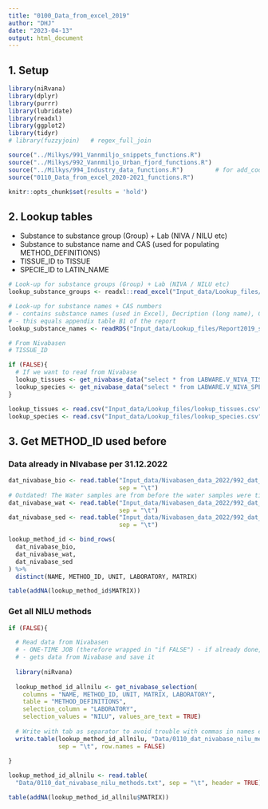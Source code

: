```yaml
---
title: "0100_Data_from_excel_2019"
author: "DHJ"
date: "2023-04-13"
output: html_document
---
```


## 1. Setup  

```r

library(niRvana)
library(dplyr)
library(purrr)
library(lubridate)
library(readxl)
library(ggplot2)
library(tidyr)
# library(fuzzyjoin)   # regex_full_join

source("../Milkys/991_Vannmiljo_snippets_functions.R")
source("../Milkys/992_Vannmiljo_Urban_fjord_functions.R")
source("../Milkys/994_Industry_data_functions.R")         # for add_coordinates()
source("0110_Data_from_excel_2020-2021_functions.R")

knitr::opts_chunk$set(results = 'hold')

```


## 2. Lookup tables   

* Substance to substance group (Group) + Lab (NIVA / NILU etc)     
* Substance to substance name and CAS (used for populating METHOD_DEFINITIONS)     
* TISSUE_ID to TISSUE   
* SPECIE_ID to LATIN_NAME  

```r

# Look-up for substance groups (Group) + Lab (NIVA / NILU etc)    
lookup_substance_groups <- readxl::read_excel("Input_data/Lookup_files/992_Excel_substances.xlsx")

# Look-up for substance names + CAS numbers   
# - contains substance names (used in Excel), Decription (long name), Chemspider and CAS 
# - this equals appendix table B1 of the report
lookup_substance_names <- readRDS("Input_data/Lookup_files/Report2019_substancetable.rds") 

# From Nivabasen
# TISSUE_ID 

if (FALSE){
  # If we want to read from Nivabase
  lookup_tissues <- get_nivabase_data("select * from LABWARE.V_NIVA_TISSUE_TYPES", source = 'NIVABASE')
  lookup_species <- get_nivabase_data("select * from LABWARE.V_NIVA_SPECIES", source = 'NIVABASE')
}

lookup_tissues <- read.csv("Input_data/Lookup_files/lookup_tissues.csv") %>% select(-X)
lookup_species <- read.csv("Input_data/Lookup_files/lookup_species.csv") %>% select(-X)

```

## 3. Get METHOD_ID used before   

### Data already in NIvabase per 31.12.2022    

```r


dat_nivabase_bio <- read.table("Input_data/Nivabasen_data_2022/992_dat_biota_nivabase_2017-2021.txt", 
                               sep = "\t")
# Outdated! The Water samples are from before the water samples were tidied up in LIMS  
dat_nivabase_wat <- read.table("Input_data/Nivabasen_data_2022/992_dat_water_nivabase_2017-2021.txt", 
                               sep = "\t")
dat_nivabase_sed <- read.table("Input_data/Nivabasen_data_2022/992_dat_sediment_nivabase_2017-2021.txt", 
                               sep = "\t")

lookup_method_id <- bind_rows(
  dat_nivabase_bio,
  dat_nivabase_wat,
  dat_nivabase_sed
) %>%
  distinct(NAME, METHOD_ID, UNIT, LABORATORY, MATRIX)

table(addNA(lookup_method_id$MATRIX))

```

### Get all NILU methods   

```r

if (FALSE){

  # Read data from Nivabasen  
  # - ONE-TIME JOB (therefore wrapped in "if FALSE") - if already done, read the saved file
  # - gets data from Nivabase and save it   
  
  library(niRvana)
  
  lookup_method_id_allnilu <- get_nivabase_selection(
    columns = "NAME, METHOD_ID, UNIT, MATRIX, LABORATORY",
    table = "METHOD_DEFINITIONS", 
    selection_column = "LABORATORY",
    selection_values = "NILU", values_are_text = TRUE)
  
  # Write with tab as separator to avoid trouble with commas in names etc.  
  write.table(lookup_method_id_allnilu, "Data/0110_dat_nivabase_nilu_methods.txt",
              sep = "\t", row.names = FALSE)
  
}

lookup_method_id_allnilu <- read.table(
  "Data/0110_dat_nivabase_nilu_methods.txt", sep = "\t", header = TRUE)

table(addNA(lookup_method_id_allnilu$MATRIX))

```